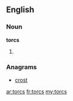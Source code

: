 ==English==

===Noun===
'''torcs'''

# {{plural of|[[torc]]}}

===Anagrams===
* [[crost#English|crost]]

[[ar:torcs]]
[[fr:torcs]]
[[my:torcs]]